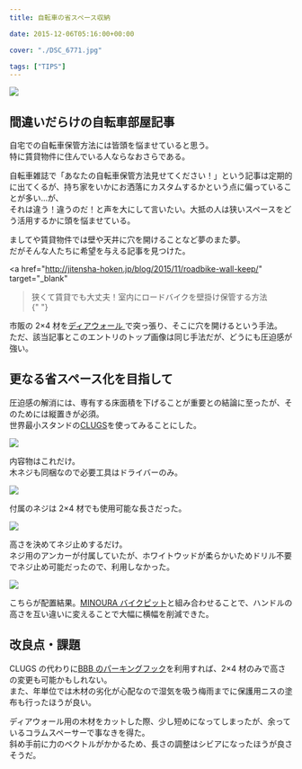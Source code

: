 ---
title: 自転車の省スペース収納

date: 2015-12-06T05:16:00+00:00

cover: "./DSC_6771.jpg"

tags: ["TIPS"]
---

![ ](./DSC_6771.jpg)

## 間違いだらけの自転車部屋記事

自宅での自転車保管方法には皆頭を悩ませていると思う。  
特に賃貸物件に住んでいる人ならなおさらである。

自転車雑誌で「あなたの自転車保管方法見せてください！」という記事は定期的に出てくるが、持ち家をいかにお洒落にカスタムするかという点に偏っていることが多い…が、  
それは違う！違うのだ！と声を大にして言いたい。大抵の人は狭いスペースをどう活用するかに頭を悩ませている。

ましてや賃貸物件では壁や天井に穴を開けることなど夢のまた夢。  
だがそんな人たちに希望を与える記事を見つけた。

<a
href="http://jitensha-hoken.jp/blog/2015/11/roadbike-wall-keep/"
target="\_blank"

> 狭くて賃貸でも大丈夫！室内にロードバイクを壁掛け保管する方法
> <br />{" "}
> </a>

市販の 2&#215;4 材を<a href="http://www.amazon.co.jp/gp/product/B00QM84KDM/ref=as_li_ss_tl?ie=UTF8&camp=247&creative=7399&creativeASIN=B00QM84KDM&linkCode=as2&tag=gensobunya-22" rel="nofollow">ディアウォール </a>で突っ張り、そこに穴を開けるという手法。  
ただ、該当記事とこのエントリのトップ画像は同じ手法だが、どうにも圧迫感が強い。

## 更なる省スペース化を目指して

圧迫感の解消には、専有する床面積を下げることが重要との結論に至ったが、そのためには縦置きが必須。  
世界最小スタンドの<a href="http://www.amazon.co.jp/gp/product/B01119G72S/ref=as_li_ss_tl?ie=UTF8&camp=247&creative=7399&creativeASIN=B01119G72S&linkCode=as2&tag=gensobunya-22" rel="nofollow">CLUGS</a>を使ってみることにした。

![ ](./DSC_6761.jpg)

内容物はこれだけ。  
木ネジも同梱なので必要工具はドライバーのみ。

![ ](./DSC_6763.jpg)

付属のネジは 2&#215;4 材でも使用可能な長さだった。

![ ](./DSC_6765.jpg)

高さを決めてネジ止めするだけ。  
ネジ用のアンカーが付属していたが、ホワイトウッドが柔らかいためドリル不要でネジ止め可能だったので、利用しなかった。

![ ](./DSC_6770.jpg)

こちらが配置結果。[MINOURA バイクピット](https://amzn.to/2N1CPqn)と組み合わせることで、ハンドルの高さを互い違いに変えることで大幅に横幅を削減できた。

## 改良点・課題

CLUGS の代わりに<a href="http://www.amazon.co.jp/gp/product/B000VT2CS8/ref=as_li_ss_tl?ie=UTF8&camp=247&creative=7399&creativeASIN=B000VT2CS8&linkCode=as2&tag=gensobunya-22" rel="nofollow">BBB のパーキングフック</a>を利用すれば、2&#215;4 材のみで高さの変更も可能かもしれない。  
また、年単位では木材の劣化が心配なので湿気を吸う梅雨までに保護用ニスの塗布も行ったほうが良い。

ディアウォール用の木材をカットした際、少し短めになってしまったが、余っているコラムスペーサーで事なきを得た。  
斜め手前に力のベクトルがかかるため、長さの調整はシビアになったほうが良さそうだ。

<LinkBox isAmazonLink url="https://www.amazon.co.jp/dp/B00QM84KDM/" />

<LinkBox isAmazonLink url="https://www.amazon.co.jp/dp/B01119G72S/" />

<LinkBox isAmazonLink url="https://www.amazon.co.jp/dp/B0071I27NW/" />

<LinkBox isAmazonLink url="https://www.amazon.co.jp/dp/B000VT2CS8/" />
